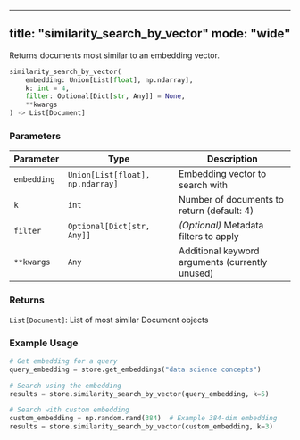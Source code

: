 
---
title: "similarity_search_by_vector"
mode: "wide"
---

Returns documents most similar to an embedding vector.

```python
similarity_search_by_vector(
    embedding: Union[List[float], np.ndarray],
    k: int = 4,
    filter: Optional[Dict[str, Any]] = None,
    **kwargs
) -> List[Document]
```

### Parameters

| Parameter | Type | Description |
|-----------|------|-------------|
| `embedding` | `Union[List[float], np.ndarray]` | Embedding vector to search with |
| `k` | `int` | Number of documents to return (default: 4) |
| `filter` | `Optional[Dict[str, Any]]` | _(Optional)_ Metadata filters to apply |
| `**kwargs` | `Any` | Additional keyword arguments (currently unused) |

### Returns

`List[Document]`: List of most similar Document objects

### Example Usage

```python
# Get embedding for a query
query_embedding = store.get_embeddings("data science concepts")

# Search using the embedding
results = store.similarity_search_by_vector(query_embedding, k=5)

# Search with custom embedding
custom_embedding = np.random.rand(384)  # Example 384-dim embedding
results = store.similarity_search_by_vector(custom_embedding, k=3)
```
